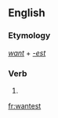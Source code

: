 ==English==

===Etymology===
''[[want]]'' + ''[[-est]]''

===Verb===
{{head|en|verb form}}

# {{en-archaic second-person singular of|want|lang=en}}

[[fr:wantest]]